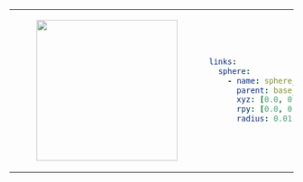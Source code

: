 <table>
<tr>
<td>
<center>
<figure>
    <img src={require("./img/sphere.png").default} width="250" />
</figure>
</center>
</td>
<td>

```yaml
links:
  sphere:
    - name: sphere_name
      parent: base_link
      xyz: [0.0, 0.0, 0.0]
      rpy: [0.0, 0.0, 0.0]
      radius: 0.01
```
</td>
</tr>
</table>
